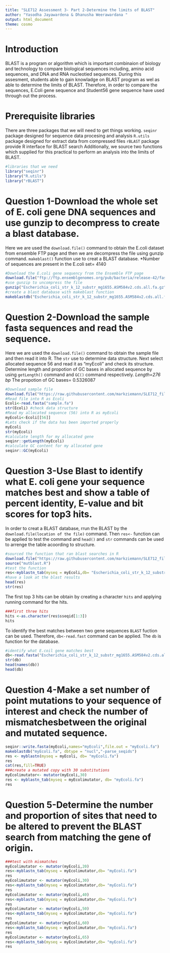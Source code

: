 ```yaml
---
title: "SLE712 Assessment 3- Part 2-Determine the limits of BLAST"
author: "Yasodha Jayawardena & Dhanusha Weerawardana "
output: html_document
theme: cosmo 
---
```


# Introduction
BLAST is a program or algorithm which is important combinaion of biology and technology to compare biological sequences including, amino acid sequences, and DNA and RNA nucleotied sequences. During this assesment, students able to gain knowladge on BLAST program as wel as able to determine the limits of BLAST. Therefore, in order to compare the sequences, E.Coli gene sequence and Student56 gene sequence have used through out the process. 


# Prerequisite libraries
There are three packages that we will need to get things working. 
`seqinr` package designed for sequence data procesing and analysis
`R.utils` package designed for extract data from compressed files
`rBLAST` package provide R interface for BLAST search
Additionally, we source two functions which supplied for this practical to perform an analysis into the limits of BLAST.

```r
#libraries that we need
library("seqinr")
library("R.utils")
library("rBLAST")
```

# Question 1-Download the whole set of E. coli gene DNA sequences and use gunzip to decompress to create a blast database.

Here we are used the `download.file()` command to obtain the E.coli dataset from ensemble FTP page and then we are decompress the file using gunzip command. `makeblast()` function use to creat a BLAST database.
*Number of sequences are present in the E.coli set= 4140

```r
#Download the E.coli gene sequency from the Ensemble FTP page
download.file("ftp://ftp.ensemblgenomes.org/pub/bacteria/release-42/fasta/bacteria_0_collection/escherichia_coli_str_k_12_substr_mg1655/cds/Escherichia_coli_str_k_12_substr_mg1655.ASM584v2.cds.all.fa.gz", destfile = "Escherichia_coli_str_k_12_substr_mg1655.ASM584v2.cds.all.fa.gz")
#use gunzip to uncompress the file
gunzip("Escherichia_coli_str_k_12_substr_mg1655.ASM584v2.cds.all.fa.gz",overwrite=TRUE)
#create a blast database with makeblast function
makeblastdb("Escherichia_coli_str_k_12_substr_mg1655.ASM584v2.cds.all.fa",dbtype = "nucl","-parse_seqids")
```
# Question 2-Download the sample fasta sequences and read the sequence.

Here we are used the `download.file()` command to obtain the sample file and then read it into R. The `str` use to determine data structure. Next select allocated sequence 56 and read it as "myEcoli" and check its structure. 
Determine length and propotion of GC bases in allocated sequence by using `getLength()` command and `GC()` command respectively.
*Length=276 bp
*The propotion of GC bases= 0.5326087

```r
#Download sample file
download.file("https://raw.githubusercontent.com/markziemann/SLE712_files/master/bioinfo_asst3_part2_files/sample.fa", destfile = "sample.fa")
#Read file into R as Ecoli
Ecoli<-read.fasta("sample.fa")
str(Ecoli) #check data structure
#Read my allocated sequence (56) into R as myEcoli
myEcoli<-Ecoli[[56]]
#Lets check if the data has been imported properly
myEcoli
str(myEcoli)
#calculate length for my allocated gene
seqinr::getLength(myEcoli)
#calculate GC content for my allocated gene
seqinr::GC(myEcoli)
```
# Question 3-Use Blast to identify what E. coli gene your sequence matches best and show a table of percent identity, E-value and bit scores for top3 hits.

In order to creat a BLAST database, rrun the BLAST by the `download.file(location of the file)` command. Then `res<-` function can be applied to test the command and `head()` and `str` commands can be used to arrenge the table acoording to structure. 

```r
#sourced the function that ran blast searches in R
download.file("https://raw.githubusercontent.com/markziemann/SLE712_files/master/bioinfo_asst3_part2_files/mutblast_functions.R",destfile = "mutblast.R")
source("mutblast.R")
#test the function
res<-myblastn_tab(myseq = myEcoli,db= "Escherichia_coli_str_k_12_substr_mg1655.ASM584v2.cds.all.fa")
#have a look at the blast results
head(res)
str(res)
```

The first top 3 hits can be obtain by creating a character `hits` and applying running command for the hits.

```r
###first three hits
hits <-as.character(res$sseqid[1:3])
hits 
```

To identify the best matches between two gene sequences `BLAST` fuction can be used. Therefore, `db<-read.fast` command can be applied. The `db` is function for the database.

```r
#identify what E.coil gene matches best
db<-read.fasta("Escherichia_coli_str_k_12_substr_mg1655.ASM584v2.cds.all.fa")
str(db)
head(names(db))
head(db)
```

# Question 4-Make a set number of point mutations to your sequence of interest and check the number of mismatchesbetween the original and mutated sequence.

```r
seqinr::write.fasta(myEcoli,names="myEcoli",file.out = "myEcoli.fa")
makeblastdb("myEcoli.fa", dbtype = "nucl","-parse_seqids")
res <- myblastn(myseq = myEcoli, db= "myEcoli.fa")
res
cat(res,fill=TRUE)
###create a mutated copy with 30 substitutions
myEcolimutator<- mutator(myEcoli,30)
res <- myblastn_tab(myseq = myEcolimutator, db= "myEcoli.fa")
res
```

# Question 5-Determine the number and proportion of sites that need to be altered to prevent the BLAST search from matching the gene of origin.

```r
###test with mismatches
myEcolimutator <- mutator(myEcoli,20)
res<-myblastn_tab(myseq = myEcolimutator,db= "myEcoli.fa")
res
myEcolimutator <- mutator(myEcoli,30)
res<-myblastn_tab(myseq = myEcolimutator,db= "myEcoli.fa")
res
myEcolimutator <- mutator(myEcoli,40)
res<-myblastn_tab(myseq = myEcolimutator,db= "myEcoli.fa")
res
myEcolimutator <- mutator(myEcoli,50)
res<-myblastn_tab(myseq = myEcolimutator,db= "myEcoli.fa")
res
myEcolimutator <- mutator(myEcoli,60)
res<-myblastn_tab(myseq = myEcolimutator,db= "myEcoli.fa")
res
myEcolimutator <- mutator(myEcoli,65)
res<-myblastn_tab(myseq = myEcolimutator,db= "myEcoli.fa")
res
```

